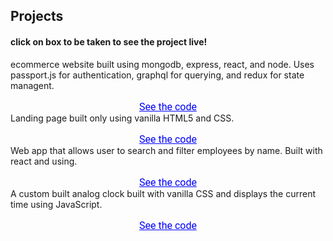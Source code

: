 ## Projects
#### click on box to be taken to see the project live!

<ProjectCard title="Mern Ecommerce" link="https://mysterious-lowlands-95140.herokuapp.com/" bg="linear-gradient(to right, #D4145A 0%, #FBB03B 100%)">
ecommerce website built using mongodb, express, react, and node. Uses passport.js for authentication, graphql for querying, and redux for state managent.
<a style="display: block; color: blue; text-align: center; font-family: Roboto; margin-top: 1em; font-size: 1rem;" href="https://github.com/jaknowles97/redux-ecommerce">See the code</a>
</ProjectCard>

<ProjectCard title="flex landing page" link="https://jaknowles97.github.io/flex-panels/" bg="linear-gradient(to right, #D4145A 0%, #FBB03B 100%)">
Landing page built only using vanilla HTML5 and CSS.
<a style="display: block; color: blue; text-align: center;  font-family: Roboto; margin-top: 1em; font-size: 1rem;" href="https://github.com/jaknowles97/flex-panels">See the code</a>
</ProjectCard>

<ProjectCard title="Employee Directory" link="https://flamboyant-dubinsky-18cfa7.netlify.app/" bg="linear-gradient(to left, #D4145A 0%, #FBB03B 100%)">
 Web app that allows user to search and filter employees by name. Built with react and using.
 <a style="display: block; color: blue; text-align: center;  font-family: Roboto; margin-top: 1em; font-size: 1rem;" href="https://github.com/jaknowles97/employee_search">See the code</a>
</ProjectCard>

<ProjectCard title="CSS Clock" link="https://jaknowles97.github.io/css-js-clock/" bg="linear-gradient(to right, #D4145A 0%, #FBB03B 100%)">
 A custom built analog clock built with vanilla CSS and displays the current time using JavaScript.
 <a style="display: block; color: blue; text-align: center;  font-family: Roboto; margin-top: 1em; font-size: 1rem;" href="https://github.com/jaknowles97/css-js-clock">See the code</a>
</ProjectCard>